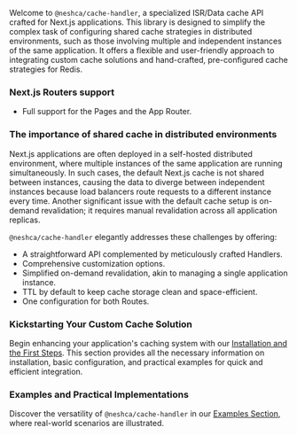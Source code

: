 Welcome to `@neshca/cache-handler`, a specialized ISR/Data cache API crafted for Next.js applications. This library is designed to simplify the complex task of configuring shared cache strategies in distributed environments, such as those involving multiple and independent instances of the same application. It offers a flexible and user-friendly approach to integrating custom cache solutions and hand-crafted, pre-configured cache strategies for Redis.

### Next.js Routers support

- Full support for the Pages and the App Router.

### The importance of shared cache in distributed environments

Next.js applications are often deployed in a self-hosted distributed environment, where multiple instances of the same application are running simultaneously. In such cases, the default Next.js cache is not shared between instances, causing the data to diverge between independent instances because load balancers route requests to a different instance every time. Another significant issue with the default cache setup is on-demand revalidation; it requires manual revalidation across all application replicas.

`@neshca/cache-handler` elegantly addresses these challenges by offering:

- A straightforward API complemented by meticulously crafted Handlers.
- Comprehensive customization options.
- Simplified on-demand revalidation, akin to managing a single application instance.
- TTL by default to keep cache storage clean and space-efficient.
- One configuration for both Routes.

### Kickstarting Your Custom Cache Solution

Begin enhancing your application's caching system with our [Installation and the First Steps](/installation). This section provides all the necessary information on installation, basic configuration, and practical examples for quick and efficient integration.

### Examples and Practical Implementations

Discover the versatility of `@neshca/cache-handler` in our [Examples Section](/redis), where real-world scenarios are illustrated.
